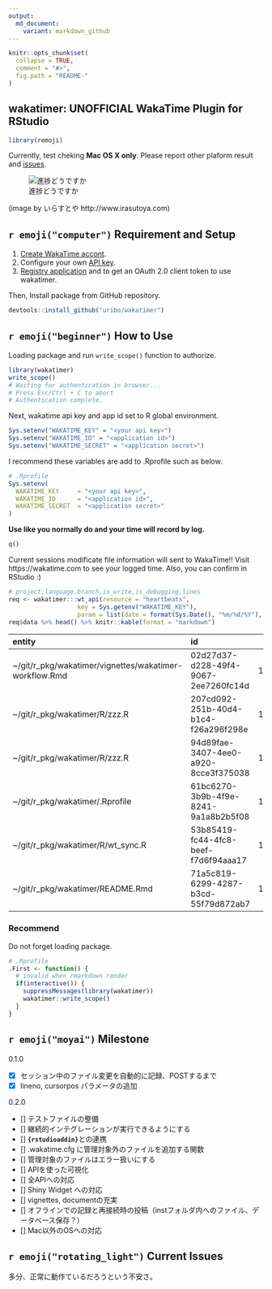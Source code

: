 ```yaml
---
output:
  md_document:
    variant: markdown_github
---
```


<!-- README.md is generated from README.Rmd. Please edit that file -->

```r
knitr::opts_chunk$set(
  collapse = TRUE,
  comment = "#>",
  fig.path = "README-"
)
```
wakatimer: UNOFFICIAL WakaTime Plugin for RStudio
------

```r
library(remoji)
```

Currently, test cheking **Mac OS X only**. Please report other plaform result and [issues](https://github.com/uribo/wakatimer/issues/new).

![進捗どうですか](https://github.com/uribo/wakatimer/raw/108c5fb6f2e894fbccf025fb42fb0dbdd8033ca5/inst/shigotohajime_man_good.png)

(image by いらすとや http://www.irasutoya.com)

## `r emoji("computer")` Requirement and Setup

1. [Create WakaTime accont](https://wakatime.com/signup).
2. Configure your own [API key](https://wakatime.com/settings).
3. [Registry application](https://wakatime.com/apps) and to get an OAuth 2.0 client token to use wakatimer.

Then, Install package from GitHub repository.

```r
devtools::install_github("uribo/wakatimer")
```

## `r emoji("beginner")` How to Use

Loading package and run `write_scope()` function to authorize.

```r
library(wakatimer)
write_scope()
# Waiting for authentication in browser...
# Press Esc/Ctrl + C to abort
# Authentication complete.
```

Next, wakatime api key and app id set to R global environment.

```r
Sys.setenv("WAKATIME_KEY" = "<your api key>")
Sys.setenv("WAKATIME_ID" = "<application id>")
Sys.setenv("WAKATIME_SECRET" = "<application secret>")
```

I recommend these variables are add to .Rprofile such as below.

```r
# .Rprofile
Sys.setenv(
  WAKATIME_KEY     = "<your api key>",
  WAKATIME_ID      = "<application id>",
  WAKATIME_SECRET  = "<application secret>"
)
```


**Use like you normally do and your time will record by log.**

```r
q()
```

Current sessions modificate file information will sent to WakaTime!! Visit https://wakatime.com to see your logged time. Also, you can confirm in RStudio :)

```r
# project,language,branch,is_write,is_debugging,lines
req <- wakatimer:::wt_api(resource = "heartbeats", 
                   key = Sys.getenv("WAKATIME_KEY"), 
                   param = list(date = format(Sys.Date(), "%m/%d/%Y"), time = "time", "entity"))
req$data %>% head() %>% knitr::kable(format = "markdown")
```

|entity                                                 |id                                   |       time|type |
|:------------------------------------------------------|:------------------------------------|----------:|:----|
|~/git/r_pkg/wakatimer/vignettes/wakatimer-workflow.Rmd |02d27d37-d228-49f4-9067-2ee7260fc14d | 1453734664|file |
|~/git/r_pkg/wakatimer/R/zzz.R                          |207cd092-251b-40d4-b1c4-f26a296f298e | 1453742043|file |
|~/git/r_pkg/wakatimer/R/zzz.R                          |94d89fae-3407-4ee0-a920-8cce3f375038 | 1453742827|file |
|~/git/r_pkg/wakatimer/.Rprofile                        |61bc6270-3b9b-4f9e-8241-9a1a8b2b5f08 | 1453745367|file |
|~/git/r_pkg/wakatimer/R/wt_sync.R                      |53b85419-fc44-4fc8-beef-f7d6f94aaa17 | 1453746391|file |
|~/git/r_pkg/wakatimer/README.Rmd                       |71a5c819-6299-4287-b3cd-55f79d872ab7 | 1453747159|file |

### Recommend

Do not forget loading package.

```r
# .Rprofile
.First <- function() {
  # invalid when rmarkdown render
  if(interactive()) {
    suppressMessages(library(wakatimer))
    wakatimer::write_scope()
  }
}
```


## `r emoji("moyai")` Milestone

0.1.0

- [x] セッション中のファイル変更を自動的に記録、POSTするまで
- [x] lineno, cursorpos パラメータの追加

0.2.0

- [] テストファイルの整備
- [] 継続的インテグレーションが実行できるようにする
- [] **`{rstudioaddin}`**との連携
- [] .wakatime.cfg に管理対象外のファイルを追加する関数
- [] 管理対象のファイルはエラー扱いにする
- [] APIを使った可視化
- [] 全APIへの対応
- [] Shiny Widget への対応
- [] vignettes, documentの充実
- [] オフラインでの記録と再接続時の投稿（instフォルダ内へのファイル、データベース保存？）
- [] Mac以外のOSへの対応

## `r emoji("rotating_light")` Current Issues

多分、正常に動作ているだろうという不安さ。
